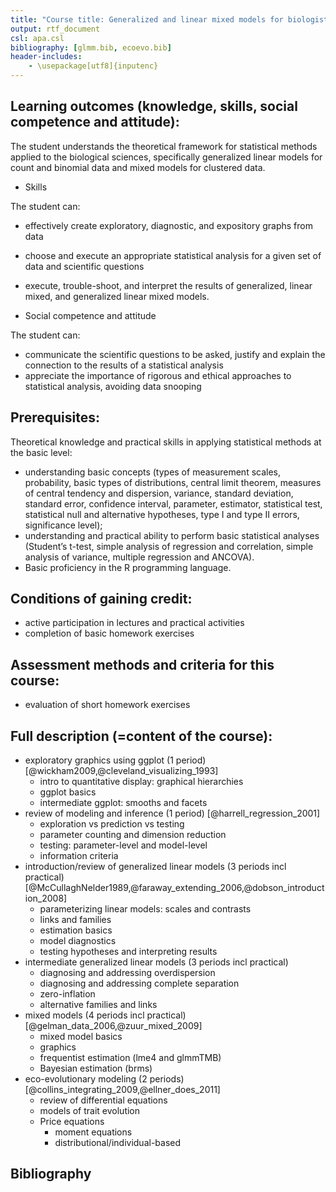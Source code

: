 ```yaml
---
title: "Course title: Generalized and linear mixed models for biologists"
output: rtf_document
csl: apa.csl
bibliography: [glmm.bib, ecoevo.bib]
header-includes:
    - \usepackage[utf8]{inputenc}
---
```


## Learning outcomes (knowledge, skills, social competence and attitude):

The student understands the theoretical framework for statistical methods applied to the biological sciences, specifically generalized linear models for count and binomial data and mixed models for clustered data.

* Skills

The student can:

- effectively create exploratory, diagnostic, and expository graphs from data
- choose and execute an appropriate statistical analysis for a given set of data and scientific questions
- execute, trouble-shoot, and interpret the results of generalized, linear mixed, and generalized linear mixed models.

* Social competence and attitude

The student can:

- communicate the scientific questions to be asked, justify and explain the connection to the results of a statistical analysis
- appreciate the importance of rigorous and ethical approaches to statistical analysis, avoiding data snooping

## Prerequisites:

Theoretical knowledge and practical skills in applying statistical methods at the basic level:

* understanding basic concepts (types of measurement scales, probability, basic types of distributions, central limit theorem, measures of central tendency and dispersion, variance, standard deviation, standard error, confidence interval, parameter, estimator, statistical test, statistical null and alternative hypotheses, type I and type II errors, significance level);
* understanding and practical ability to perform basic statistical analyses (Student's t-test, simple analysis of regression and correlation, simple analysis of variance, multiple regression and ANCOVA).
* Basic proficiency in the R programming language. 

## Conditions of gaining credit:

* active participation in lectures and practical activities
* completion of basic homework exercises

## Assessment methods and criteria for this course:

* evaluation of short homework exercises

## Full description (=content of the course):

* exploratory graphics using ggplot (1 period) [@wickham2009,@cleveland_visualizing_1993]
	* intro to quantitative display: graphical hierarchies
	* ggplot basics
	* intermediate ggplot: smooths and facets
* review of modeling and inference (1 period) [@harrell_regression_2001]
	* exploration vs prediction vs testing
	* parameter counting and dimension reduction
	* testing: parameter-level and model-level
	* information criteria
* introduction/review of generalized linear models (3 periods incl practical) [@McCullaghNelder1989,@faraway_extending_2006,@dobson_introduction_2008]
	* parameterizing linear models: scales and contrasts
	* links and families
	* estimation basics
	* model diagnostics
	* testing hypotheses and interpreting results
* intermediate generalized linear models (3 periods incl practical)
	* diagnosing and addressing overdispersion
	* diagnosing and addressing complete separation
	* zero-inflation
	* alternative families and links
* mixed models (4 periods incl practical) [@gelman_data_2006,@zuur_mixed_2009]
	* mixed model basics
	* graphics
	* frequentist estimation (lme4 and glmmTMB)
	* Bayesian estimation (brms)
* eco-evolutionary modeling (2 periods) [@collins_integrating_2009,@ellner_does_2011]
    * review of differential equations
	* models of trait evolution
	* Price equations
		* moment equations
		* distributional/individual-based

## Bibliography

